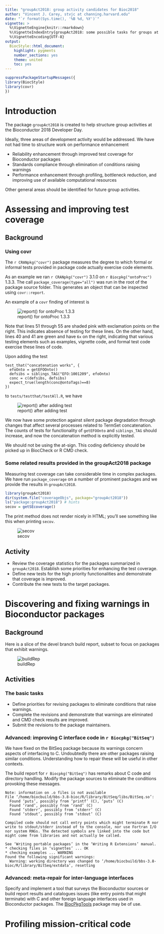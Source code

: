 ```yaml
---
title: "groupAct2018: group activity candidates for Bioc2018"
author: "Vincent J. Carey, stvjc at channing.harvard.edu"
date: "`r format(Sys.time(), '%B %d, %Y')`"
vignette: >
  %\VignetteEngine{knitr::rmarkdown}
  %\VignetteIndexEntry{groupAct2018: some possible tasks for groups at Developer Day 2018}
  %\VignetteEncoding{UTF-8}
output:
  BiocStyle::html_document:
    highlight: pygments
    number_sections: yes
    theme: united
    toc: yes
---
```


```r
suppressPackageStartupMessages({
library(BiocStyle)
library(covr)
})
```

# Introduction

The package `groupAct2018` is created to help structure
group activities at the Bioconductor 2018 Developer Day.

Ideally, three areas of development activity would
be addressed.  We have not had time to structure work
on performance enhancement

- Reliability enhancement through improved test coverage for Bioconductor packages
- Standards compliance through elimination of conditions raising warnings
- Performance enhancement through profiling, bottleneck reduction,
and improving use of available computational resources

Other general areas should be identified for future group activities.

# Assessing and improving test coverage

## Background

### Using covr

The `r CRANpkg("covr")` package measures the
degree to which formal or informal tests provided
in package code actually exercise code elements.

As an example we ran `r CRANpkg("covr")` 3.1.0 on `r Biocpkg("ontoProc")` 
1.3.3.  The call `package_coverage(type="all")` was run in 
the root of the package source folder.  This generates
an object that can be inspected using `covr::report`.  

An example of
a `covr` finding of interest is

![report() for ontoProc 1.3.3](termProcBefore.png)

Note that lines 51 through 55 are shaded pink with exclamation
points on the right.  This indicates absence of testing for these
lines.  On the other hand, lines 40 and 41 are green and have `6x`
on the right, indicating that various testing elements such
as examples, vignette code, and formal test code exercise these
lines of code.

Upon adding the test

```
test_that("concatenation works", {
  efoOnto = getEFOOnto()
  defsibs = siblings_TAG("EFO:1001209", efoOnto)
  conc = c(defsibs, defsibs)
  expect_true(length(conc@ontoTags)==8)
})
```

to `tests/testthat/testAll.R`, we have

![report() after adding test](termProcAfter.png)

We now have some protection against silent package degradation
through changes that affect several processes related to
TermSet concatenation.  The counts of tests for functionality
of `getEFOOnto` and `siblings_TAG` should increase, and
now the concatenation method is explicitly tested.

We should not be using the at-sign.  This coding deficiency should
be picked up in BiocCheck or R CMD check.

### Some related results provided in the groupAct2018 package

Measuring test coverage can take considerable time
in complex packages.  We have run `package_coverage` on
a number of prominent packages and we provide the results
in `groupAct2018`.
```r
library(groupAct2018)
dir(system.file("coverageObjs", package="groupAct2018"))
ls("package:groupAct2018") # hints
secov = getSEcoverage()
```
The print method does not render nicely in HTML; you'll see
something like this when printing `secov`.

![secov](secov.png)

## Activity

- Review the coverage statistics for the packages summarized
in `groupAct2018`.  Establish some priorities for enhancing
the test coverage.
- Define new tests for the high priority functionalities
and demonstrate that coverage is improved.
- Contribute the new tests to the target packages.

# Discovering and fixing warnings in Bioconductor packages

## Background

Here is a slice of the devel branch build report,
subset to focus on packages that exhibit warnings.

![buildRep](smoke.png)

## Activities

### The basic tasks

- Define priorities for revising packages to eliminate
conditions that raise warnings.
- Complete the revisions and demonstrate that warnings
are eliminated and CMD check results are improved.
- Submit the revisions to the package maintainers.

### Advanced: improving C interface code in `r Biocpkg("BitSeq")`

We have fixed on the BitSeq package because its warnings
concern aspects of interfacing to C.  Undoubtedly there
are other packages raising similar conditions.  Understanding
how to repair these will be useful in other contexts.

The build report for `r Biocpkg("BitSeq")` has remarks about
C code and directory handling.  Modify the package sources
to eliminate the conditions provoking these messages.
```
Note: information on .o files is not available
File ‘/home/biocbuild/bbs-3.8-bioc/R/library/BitSeq/libs/BitSeq.so’:
  Found ‘puts’, possibly from ‘printf’ (C), ‘puts’ (C)
  Found ‘rand’, possibly from ‘rand’ (C)
  Found ‘stderr’, possibly from ‘stderr’ (C)
  Found ‘stdout’, possibly from ‘stdout’ (C)

Compiled code should not call entry points which might terminate R nor
write to stdout/stderr instead of to the console, nor use Fortran I/O
nor system RNGs. The detected symbols are linked into the code but
might come from libraries and not actually be called.

See ‘Writing portable packages’ in the ‘Writing R Extensions’ manual.
* checking files in ‘vignettes’ ... OK
* checking examples ... WARNING
Found the following significant warnings:
  Warning: working directory was changed to ‘/home/biocbuild/bbs-3.8-bioc/R/library/BitSeq/extdata’, resetting
```

### Advanced: meta-repair for inter-language interfaces

Specify and implement a tool that surveys the Bioconductor sources
or build report
results and catalogues issues (like entry points that
might terminate) with C and other
foreign language interfaces used in Bioconductor
packages.  The [BiocPkgTools](https://github.com/seandavi/BiocPkgTools)
package may be of use.


# Profiling mission-critical code
